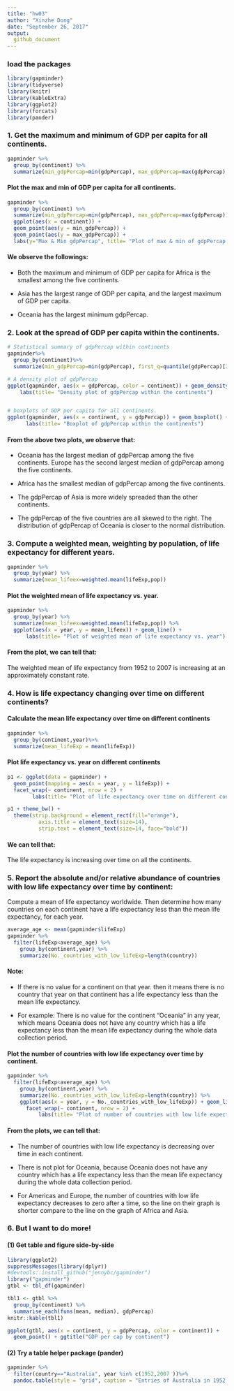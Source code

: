 ```yaml
---
title: "hw03"
author: "Xinzhe Dong"
date: "September 26, 2017"
output: 
  github_document
---
```


### load the packages

```r
library(gapminder)
library(tidyverse)
library(knitr)
library(kableExtra)
library(ggplot2)
library(forcats)
library(pander)
```


### 1. Get the maximum and minimum of GDP per capita for all continents.

```r
gapminder %>% 
  group_by(continent) %>% 
  summarize(min_gdpPercap=min(gdpPercap), max_gdpPercap=max(gdpPercap), range = max_gdpPercap - min_gdpPercap)
```

#### Plot the max and min of GDP per capita for all continents.
```r
gapminder %>% 
  group_by(continent) %>% 
  summarize(min_gdpPercap=min(gdpPercap), max_gdpPercap=max(gdpPercap))%>%
  ggplot(aes(x = continent)) + 
  geom_point(aes(y = min_gdpPercap)) +
  geom_point(aes(y = max_gdpPercap)) +
  labs(y="Max & Min gdpPercap", title= "Plot of max & min of gdpPercap for all continents") 
```

#### We observe the followings:

* Both the maximum and minimum of GDP per capita for Africa is the smallest among the five continents.

* Asia has the largest range of GDP per capita, and the largest maximum of GDP per capita.

* Oceania has the largest minimum gdpPercap.



### 2. Look at the spread of GDP per capita within the continents.

```r
# Statistical summary of gdpPercap within continents
gapminder%>%
  group_by(continent)%>%
  summarize(min_gdpPercap=min(gdpPercap), first_q=quantile(gdpPercap)[2], median_gdpPercap=median(gdpPercap), third_q=quantile(gdpPercap)[4], max_gdpPercap=max(gdpPercap))

# A density plot of gdpPercap
ggplot(gapminder, aes(x = gdpPercap, color = continent)) + geom_density() +
    labs(title= "Density plot of gdpPercap within the continents") 


# boxplots of GDP per capita for all continents. 
ggplot(gapminder, aes(x = continent, y = gdpPercap)) + geom_boxplot() +
      labs(title= "Boxplot of gdpPercap within the continents") 

```

#### From the above two plots, we observe that:

* Oceania has the largest median of gdpPercap among the five continents. Europe has the second largest median of gdpPercap among the five continents.

* Africa has the smallest median of gdpPercap among the five continents.

* The gdpPercap of Asia is more widely spreaded than the other continents.

* The gdpPercap of the five countries are all skewed to the right. The distribution  of gdpPercap of Oceania is closer to the normal distribution. 



### 3. Compute a weighted mean, weighting by population, of life expectancy for different years. 

```r
gapminder %>% 
  group_by(year) %>% 
  summarize(mean_lifeex=weighted.mean(lifeExp,pop))
```

#### Plot the weighted mean of life expectancy vs. year.
```r
gapminder %>% 
  group_by(year) %>% 
  summarize(mean_lifeex=weighted.mean(lifeExp,pop)) %>%
  ggplot(aes(x = year, y = mean_lifeex)) + geom_line() +
      labs(title= "Plot of weighted mean of life expectancy vs. year") 

```

#### From the plot, we can tell that:

The weighted mean of life expectancy from 1952 to 2007 is increasing at an approximately constant rate. 



### 4. How is life expectancy changing over time on different continents?
#### Calculate the mean life expectancy over time on different continents
```r
gapminder %>%
  group_by(continent,year)%>%
  summarize(mean_lifeExp = mean(lifeExp))
```

#### Plot life expectancy vs. year on different continents
```r
p1 <- ggplot(data = gapminder) + 
  geom_point(mapping = aes(x = year, y = lifeExp)) + 
  facet_wrap(~ continent, nrow = 2) + 
        labs(title= "Plot of life expectancy over time on different continents") 

p1 + theme_bw() +
  theme(strip.background = element_rect(fill="orange"),
          axis.title = element_text(size=14),
          strip.text = element_text(size=14, face="bold"))
```

#### We can tell that:

The life expectancy is increasing over time on all the continents.



### 5. Report the absolute and/or relative abundance of countries with low life expectancy over time by continent: 

Compute a mean of life expectancy worldwide. Then determine how many countries on each continent have a life expectancy less than the mean life expectancy, for each year.

```r
average_age <- mean(gapminder$lifeExp)
gapminder %>% 
  filter(lifeExp<average_age) %>%
    group_by(continent,year) %>% 
    summarize(No._countries_with_low_lifeExp=length(country))
```

#### Note:

* If there is no value for a continent on that year. then it means there is no country that year on that continent has a life expectancy less than the mean life expectancy.

* For example: There is no value for the continent "Oceania" in any year, which means Oceania does not have any country which has a life expectancy less than the mean life expectancy during the whole data collection period.

#### Plot the number of countries with low life expectancy over time by continent.

```r
gapminder %>% 
  filter(lifeExp<average_age) %>%
    group_by(continent,year) %>% 
    summarize(No._countries_with_low_lifeExp=length(country)) %>%
    ggplot(aes(x = year, y = No._countries_with_low_lifeExp)) + geom_line() +
      facet_wrap(~ continent, nrow = 2) +
          labs(title= "Plot of number of countries with low life expectancy over time by continent") 

```

#### From the plots, we can tell that:

* The number of countries with low life expectancy is decreasing over time in each continent.

* There is not plot for Oceania, because Oceania does not have any country which has a life expectancy less than the mean life expectancy during the whole data collection period.

* For Americas and Europe, the number of countries with low life expectancy decreases to zero after a time, so the line on their graph is shorter compare to the line on the graph of Africa and Asia.


### 6. But I want to do more!


#### (1) Get table and figure side-by-side

```r
library(ggplot2)
suppressMessages(library(dplyr))
#devtools::install_github("jennybc/gapminder")
library("gapminder")
gtbl <- tbl_df(gapminder)
```

<div class="twoC">
```r
tbl1 <- gtbl %>%
  group_by(continent) %>%
  summarise_each(funs(mean, median), gdpPercap)
knitr::kable(tbl1)
```

```r
ggplot(gtbl, aes(x = continent, y = gdpPercap, color = continent)) +
  geom_point() + ggtitle("GDP per cap by continent") 
```
</div>
<div class="clearer"></div>

<style type="text/css">
.twoC {width: 100%}
.clearer {clear: both}
.twoC .table {max-width: 50%; float: right}
.twoC img {max-width: 50%; float: left}
</style>

#### (2) Try a table helper package (pander)

```r
gapminder %>%
  filter(country=="Australia", year %in% c(1952,2007 ))%>%
  pandoc.table(style = "grid", caption = "Entries of Australia in 1952 and 2007")
```
